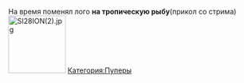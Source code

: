 {{Инфобокс для пуперов
|title2=SI28ION
|другие_ники=
|image3=[[Файл:Situation.jpg|thumb]]
|caption3=
|сферы_творчества=RYTP
|год_начала=2017
|image4=
|caption4=
|имя_фамилия=Роман Безукладов
|дата_рождения= 3 июня 1998 года
|место_проживания=Тамбов
|ссылки=[https://www.youtube.com/channel/UCjpAYG3LipTALs42Jgv-O9g канал] 
}}На время поменял лого '''на тропическую рыбу '''(прикол со стрима)
[[File:SI28ION(2).jpg|thumb|115x115px]]
[[Категория:Пуперы]]